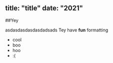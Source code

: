 title: "title"
date: "2021"
---

##Yey

asdasdasdasdasdadsads
Tey have **fun** formatting

* cool
* boo
* hoo
* :(